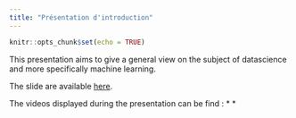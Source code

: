 ```yaml
---
title: "Présentation d'introduction"
---
```


```r
knitr::opts_chunk$set(echo = TRUE)
```

This presentation aims to give a general view on the subject of datascience and more specifically machine learning.

The slide are available [here](IntroductionDataScience.pdf).

The videos displayed during the presentation can be find :
* []()
* []()